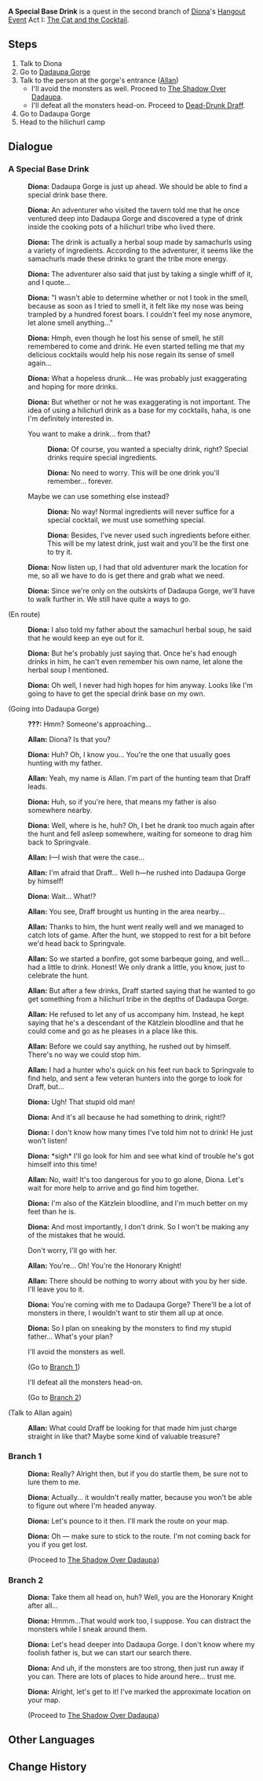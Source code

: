 {{Quest Infobox
|id            = 19103
|type          = Story
|group         = Hangout Event
|chapter       = Diona
|actNum        = I
|act           = The Cat and the Cocktail
|startLocation = [[Dadaupa Gorge]], [[Mondstadt]]
|region        = Mondstadt
|area          = Galesong Hill
|subarea       = Dadaupa Gorge
|requirement   = [[The Cat and the Cocktail]]
|prev          = The Cat's Tail's Bartender
|next          = The Shadow Over Dadaupa
|characters    = Allan; Diona; Traveler
|voiced        = yes
}}
'''A Special Base Drink''' is a quest in the second branch of [[Diona]]'s [[Hangout Event]] Act I: [[The Cat and the Cocktail]].

==Steps==
# Talk to Diona
# Go to [[Dadaupa Gorge]]
# Talk to the person at the gorge's entrance ([[Allan]])
#* I'll avoid the monsters as well. Proceed to [[The Shadow Over Dadaupa#The Shadow Over Dadaupa|The Shadow Over Dadaupa]].
#* I'll defeat all the monsters head-on. Proceed to [[The Shadow Over Dadaupa#Dead-Drunk Draff|Dead-Drunk Draff]].
# Go to Dadaupa Gorge
# Head to the hilichurl camp

==Dialogue==
{{Quest Description|Diona would like to go to Dadaupa Gorge to secure a certain special "base drink."}}
===A Special Base Drink===
{{Dialogue start}}
:{{A|vo dancop001 1910301 diona 01.ogg}} '''Diona:''' Dadaupa Gorge is just up ahead. We should be able to find a special drink base there.
:{{A|vo dancop001 1910301 diona 02.ogg}} '''Diona:''' An adventurer who visited the tavern told me that he once ventured deep into Dadaupa Gorge and discovered a type of drink inside the cooking pots of a hilichurl tribe who lived there.
:{{A|vo dancop001 1910301 diona 03.ogg}} '''Diona:''' The drink is actually a herbal soup made by samachurls  using a variety of ingredients. According to the adventurer, it seems like the samachurls made these drinks to grant the tribe more energy.
:{{A|vo dancop001 1910301 diona 04.ogg}} '''Diona:''' The adventurer also said that just by taking a single whiff of it, and I quote...
:{{A|vo dancop001 1910301 diona 05.ogg}} '''Diona:''' "I wasn't able to determine whether or not I took in the smell, because as soon as I tried to smell it, it felt like my nose was being trampled by a hundred forest boars. I couldn't feel my nose anymore, let alone smell anything..."
:{{A|vo dancop001 1910301 diona 06.ogg}} '''Diona:''' Hmph, even though he lost his sense of smell, he still remembered to come and drink. He even started telling me that my delicious cocktails would help his nose regain its sense of smell again...
:{{A|vo dancop001 1910301 diona 07.ogg}} '''Diona:''' What a hopeless drunk... He was probably just exaggerating and hoping for more drinks.
:{{A|vo dancop001 1910301 diona 08.ogg}} '''Diona:''' But whether or not he was exaggerating is not important. The idea of using a hilichurl drink as a base for my cocktails, haha, is one I'm definitely interested in.
:{{DIcon}} You want to make a drink... from that?
::{{A|vo dancop001 1910301 diona 09.ogg}} '''Diona:''' Of course, you wanted a specialty drink, right? Special drinks require special ingredients.
::{{A|vo dancop001 1910301 diona 10.ogg}} '''Diona:''' No need to worry. This will be one drink you'll remember... forever.
:{{DIcon}} Maybe we can use something else instead?
::{{A|vo dancop001 1910301 diona 11.ogg}} '''Diona:''' No way! Normal ingredients will never suffice for a special cocktail, we must use something special.
::{{A|vo dancop001 1910301 diona 12.ogg}} '''Diona:''' Besides, I've never used such ingredients before either. This will be my latest drink, just wait and you'll be the first one to try it.
:{{A|vo dancop001 1910301 diona 13.ogg}} '''Diona:''' Now listen up, I had that old adventurer mark the location for me, so all we have to do is get there and grab what we need.
:{{A|vo dancop001 1910301 diona 14.ogg}} '''Diona:''' Since we're only on the outskirts of Dadaupa Gorge, we'll have to walk further in. We still have quite a ways to go.

;(En route)
:{{A|vo dancop001 1910302 diona 01.ogg}} '''Diona:''' I also told my father about the samachurl herbal soup, he said that he would keep an eye out for it.
:{{A|vo dancop001 1910302 diona 02.ogg}} '''Diona:''' But he's probably just saying that. Once he's had enough drinks in him, he can't even remember his own name, let alone the herbal soup I mentioned.
:{{A|vo dancop001 1910302 diona 03.ogg}} '''Diona:''' Oh well, I never had high hopes for him anyway. Looks like I'm going to have to get the special drink base on my own.

;(Going into Dadaupa Gorge)
:{{A|vo dancop001 1910303 allan 01.ogg}} '''???:''' Hmm? Someone's approaching...
:{{A|vo dancop001 1910302 allan 01.ogg}} '''Allan:''' Diona? Is that you?
:{{A|vo dancop001 1910302 diona 04.ogg}} '''Diona:''' Huh? Oh, I know you... You're the one that usually goes hunting with my father.
:{{A|vo dancop001 1910302 allan 02.ogg}} '''Allan:''' Yeah, my name is Allan. I'm part of the hunting team that Draff leads.
:{{A|vo dancop001 1910302 diona 05.ogg}} '''Diona:''' Huh, so if you're here, that means my father is also somewhere nearby.
:{{A|vo dancop001 1910302 diona 06.ogg}} '''Diona:''' Well, where is he, huh? Oh, I bet he drank too much again after the hunt and fell asleep somewhere, waiting for someone to drag him back to Springvale.
:{{A|vo dancop001 1910302 allan 03.ogg}} '''Allan:''' I&mdash;I wish that were the case...
:{{A|vo dancop001 1910302 allan 04.ogg}} '''Allan:''' I'm afraid that Draff... Well h&mdash;he rushed into Dadaupa Gorge by himself!
:{{A|vo dancop001 1910302 diona 07.ogg}} '''Diona:''' Wait... What!?
:{{A|vo dancop001 1910302 allan 05.ogg}} '''Allan:''' You see, Draff brought us hunting in the area nearby...
:{{A|vo dancop001 1910302 allan 06.ogg}} '''Allan:''' Thanks to him, the hunt went really well and we managed to catch lots of game. After the hunt, we stopped to rest for a bit before we'd head back to Springvale.
:{{A|vo dancop001 1910302 allan 07.ogg}} '''Allan:''' So we started a bonfire, got some barbeque going, and well... had a little to drink. Honest! We only drank a little, you know, just to celebrate the hunt.
:{{A|vo dancop001 1910302 allan 08.ogg}} '''Allan:''' But after a few drinks, Draff started saying that he wanted to go get something from a hilichurl tribe in the depths of Dadaupa Gorge.
:{{A|vo dancop001 1910302 allan 09.ogg}} '''Allan:''' He refused to let any of us accompany him. Instead, he kept saying that he's a descendant of the Kätzlein bloodline and that he could come and go as he pleases in a place like this.
:{{A|vo dancop001 1910302 allan 10.ogg}} '''Allan:''' Before we could say anything, he rushed out by himself. There's no way we could stop him.
:{{A|vo dancop001 1910302 allan 11.ogg}} '''Allan:''' I had a hunter who's quick on his feet run back to Springvale to find help, and sent a few veteran hunters into the gorge to look for Draff, but...
:{{A|vo dancop001 1910302 diona 08.ogg}} '''Diona:''' Ugh! That stupid old man!
:{{A|vo dancop001 1910302 diona 09.ogg}} '''Diona:''' And it's all because he had something to drink, right!?
:{{A|vo dancop001 1910302 diona 10.ogg}} '''Diona:''' I don't know how many times I've told him not to drink! He just won't listen!
:{{A|vo dancop001 1910302 diona 11.ogg}} '''Diona:''' *sigh* I'll go look for him and see what kind of trouble he's got himself into this time!
:{{A|vo dancop001 1910302 allan 12.ogg}} '''Allan:''' No, wait! It's too dangerous for you to go alone, Diona. Let's wait for more help to arrive and go find him together.
:{{A|vo dancop001 1910302 diona 12.ogg}} '''Diona:''' I'm also of the Kätzlein bloodline, and I'm much better on my feet than he is.
:{{A|vo dancop001 1910302 diona 13.ogg}} '''Diona:''' And most importantly, I don't drink. So I won't be making any of the mistakes that he would.
:{{DIcon}} Don't worry, I'll go with her.
:{{A|vo dancop001 1910302 allan 13.ogg}} '''Allan:''' You're... Oh! You're the Honorary Knight!
:{{A|vo dancop001 1910302 allan 14.ogg}} '''Allan:''' There should be nothing to worry about with you by her side. I'll leave you to it.
:{{A|vo dancop001 1910302 diona 14.ogg}} '''Diona:''' You're coming with me to Dadaupa Gorge? There'll be a lot of monsters in there, I wouldn't want to stir them all up at once.
:{{A|vo dancop001 1910302 diona 15.ogg}} '''Diona:''' So I plan on sneaking by the monsters to find my stupid father... What's your plan?
:{{DIcon}} I'll avoid the monsters as well.
:;(Go to [[#Branch 1|Branch 1]])
:{{DIcon}} I'll defeat all the monsters head-on.
:;(Go to [[#Branch 2|Branch 2]])

;(Talk to Allan again)
:{{A|vo dancop001 1910305 allan 01.ogg}} '''Allan:''' What could Draff be looking for that made him just charge straight in like that? Maybe some kind of valuable treasure?
{{Dialogue end}}

===Branch 1===
{{Dialogue start}}
:{{A|vo dancop001 1910302 diona 16.ogg}} '''Diona:''' Really? Alright then, but if you do startle them, be sure not to lure them to me.
:{{A|vo dancop001 1910302 diona 17.ogg}} '''Diona:''' Actually... it wouldn't really matter, because you won't be able to figure out where I'm headed anyway.
:{{A|vo dancop001 1910302 diona 18.ogg}} '''Diona:''' Let's pounce to it then. I'll mark the route on your map.
:{{A|vo dancop001 1910302 diona 19.ogg}} '''Diona:''' Oh &mdash; make sure to stick to the route. I'm not coming back for you if you get lost.
:;(Proceed to [[The Shadow Over Dadaupa#The Shadow Over Dadaupa|The Shadow Over Dadaupa]])
{{Dialogue end}}

===Branch 2===
{{Dialogue start}}
:{{A|vo dancop001 1910302 diona 20.ogg}} '''Diona:''' Take them all head on, huh? Well, you are the Honorary Knight after all...
:{{A|vo dancop001 1910302 diona 21.ogg}} '''Diona:''' Hmmm...That would work too, I suppose. You can distract the monsters while I sneak around them.
:{{A|vo dancop001 1910302 diona 22.ogg}} '''Diona:''' Let's head deeper into Dadaupa Gorge. I don't know where my foolish father is, but we can start our search there.
:{{A|vo dancop001 1910302 diona 23.ogg}} '''Diona:''' And uh, if the monsters are too strong, then just run away if you can. There are lots of places to hide around here... trust me.
:{{A|vo dancop001 1910302 diona 24.ogg}} '''Diona:''' Alright, let's get to it! I've marked the approximate location on your map.
:;(Proceed to [[The Shadow Over Dadaupa#Dead-Drunk Draff|The Shadow Over Dadaupa]])
{{Dialogue end}}

==Other Languages==
{{Other Languages
|en      = A Special Base Drink
|zhs     = 特殊的基底饮品
|zhs_rm  = Tèshū de Jīdǐ Yǐnpǐn
|zht     = 特殊的基底飲品
|zht_rm  = Tèshū de Jīdǐ Yǐnpǐn
|zh_tl   = Special Base Drink
|ja      = スペシャルベースドリンク
|ja_rm   = Supesharu Beesu Dorinku
|ja_tl   = A Special Base Drink
|ko      = 특별한 베이스 음료
|ko_rm   = Teukbyeolhan Beiseu Eumryo
|ko_tl   = A Special Base Drink
|es      = Una bebida con una base especial
|es_tl   = A Special Base Drink
|fr      = Base de boisson spéciale
|fr_tl   = Special Base Drink
|ru      = Особая основа для коктейля
|ru_tl   = Special Base for Cocktail
|th      = ส่วนผสมหลักสุดพิเศษ
|th_rm   = Suanphasom Lak Sut Phiset
|th_tl   = A Special Base Drink
|vi      = Thức uống nền đặc biệt
|vi_tl   = 
|de      = Getränk mit besonderer Basis
|de_tl   = A Drink With a Special Base
|id      = Bahan Dasar Minuman Spesial
|id_tl   = A Special Base Drink
|id_note = Can be read as: "Base of the Special Drink"
|pt      = Uma Bebida Básica Especial
|pt_tl   = A Special Basic Drink
|tr      = Özel Bir İçki
|tr_tl   = 
|it      = Un drink dalla base speciale
|it_tl   = 
}}

==Change History==
{{Change History|1.5}}